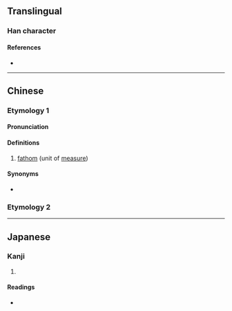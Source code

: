 {{character info}}
==Translingual==

===Han character===
{{Han char|rn=30|rad=口|as=12|sn=15|four=67046|canj=RSMI|ids=⿰口尋}}

====References====
* {{Han ref|kx=0209.151|dkj=04349|hdz=10687.050|uh=565A|ud=22106|bh=E540|bd=58688}}

----

==Chinese==
{{zh-forms|s=㖊}}

===Etymology 1===

====Pronunciation====
{{zh-pron
|m=xún
|m-s=
|c=cam4
|c-t=
|g=
|h=pfs=
|j=
|md=
|mn=
|mn-t=
|w=
|x=
|mc=y
|oc=y
|cat=n
}}

====Definitions====
{{zh-hanzi}}

# {{lb|zh|dated}} [[fathom]] (unit of [[measure]])

====Synonyms====
* {{zh-l|英尋}}

===Etymology 2===
{{zh-see|尋|v|yesterday}}
----

==Japanese==

===Kanji===
{{ja-kanji|grade=|rs=口12}}

# {{rfdef|ja|sort=口12}}

====Readings====
* {{ja-readings|on=|kun=[[えいびろ]] (eibiro)}}